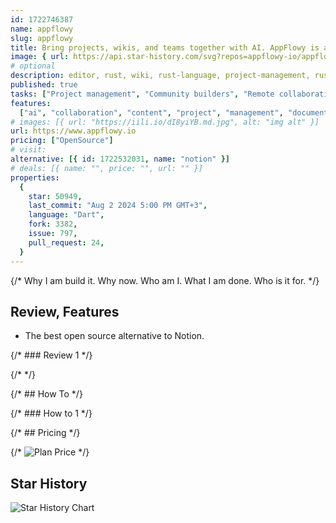 ```yaml
---
id: 1722746387
name: appflowy
slug: appflowy
title: Bring projects, wikis, and teams together with AI. AppFlowy is an AI collaborative workspace where you achieve more without losing control of your data.
image: { url: https://api.star-history.com/svg?repos=appflowy-io/appflowy }
# optional
description: editor, rust, wiki, rust-language, project-management, rust-lang, content-management, flutter, hacktoberfest, notion, low-code, no-code, content-services, team-collaboration, flutter-app, notion-alternative,  ,
published: true
tasks: ["Project management", "Community builders", "Remote collaboration"]
features:
  ["ai", "collaboration", "content", "project", "management", "document"]
# images: [{ url: "https://iili.io/dI8yiYB.md.jpg", alt: "img alt" }]
url: https://www.appflowy.io
pricing: ["OpenSource"]
# visit:
alternative: [{ id: 1722532031, name: "notion" }]
# deals: [{ name: "", price: "", url: "" }]
properties:
  {
    star: 50949,
    last_commit: "Aug 2 2024 5:00 PM GMT+3",
    language: "Dart",
    fork: 3382,
    issue: 797,
    pull_request: 24,
  }
---
```


{/* Why I am build it. Why now. Who am I. What I am done. Who is it for. */}

## Review, Features

- The best open source alternative to Notion.

{/* ### Review 1 */}

{/* <DetailYoutube videoId="" startTime={0} /> */}

{/* ## How To */}

{/* ### How to 1 */}

{/* ## Pricing */}

{/* <Img src="" alt="Plan Price" /> */}

## Star History

![Star History Chart](https://api.star-history.com/svg?repos=appflowy-io/appflowy)
